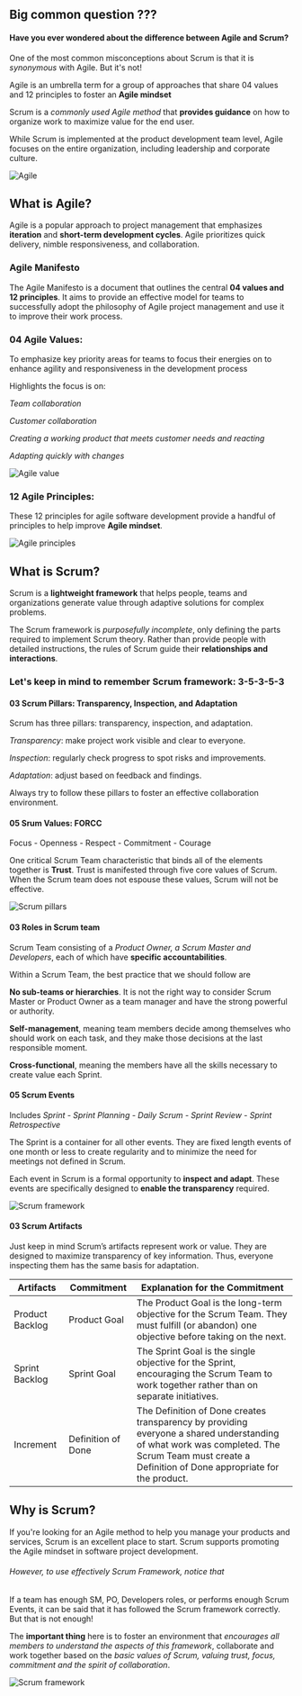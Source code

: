 ## Big common question ??? 

#### Have you ever wondered about the difference between Agile and Scrum?
One of the most common misconceptions about Scrum is that it is *synonymous* with Agile. But it's not!

Agile is an umbrella term for a group of approaches that share 04 values ​​and 12 principles to foster an **Agile mindset** 

Scrum is a *commonly used Agile method* that **provides guidance** on how to organize work to maximize value for the end user.

While Scrum is implemented at the product development team level, Agile focuses on the entire organization, including leadership and corporate culture.

![Agile](./image1.png)

## What is Agile?
Agile is a popular approach to project management that emphasizes **iteration** and **short-term development cycles**. Agile prioritizes quick delivery, nimble responsiveness, and collaboration.

### Agile Manifesto
The Agile Manifesto is a document that outlines the central **04 values and 12 principles**. It aims to provide an effective model for teams to successfully adopt the philosophy of Agile project management and use it to improve their work process. 

### 04 Agile Values: 

To emphasize key priority areas for teams to focus their energies on to enhance agility and responsiveness in the development process

Highlights the focus is on:

*Team collaboration*

*Customer collaboration*

*Creating a working product that meets customer needs and reacting*

*Adapting quickly with changes*

![Agile value](./image3.png)

### 12 Agile Principles: 

These 12 principles for agile software development provide a handful of principles to help improve **Agile mindset**.

![Agile principles](./image6.png)

## What is Scrum?

Scrum is a **lightweight framework** that helps people, teams and organizations generate value through adaptive solutions for complex problems.

The Scrum framework is *purposefully incomplete*, only defining the parts required to implement Scrum theory. Rather than provide people with detailed instructions, the rules of Scrum guide their **relationships and interactions**.

### Let's keep in mind to remember Scrum framework: 3-5-3-5-3

#### 03 Scrum Pillars: Transparency, Inspection, and Adaptation

Scrum has three pillars: transparency, inspection, and adaptation.

*Transparency*: make project work visible and clear to everyone.

*Inspection*: regularly check progress to spot risks and improvements.

*Adaptation*: adjust based on feedback and findings.

Always try to follow these pillars to foster an effective collaboration environment.

#### 05 Srum Values: FORCC

Focus - Openness - Respect - Commitment - Courage 

One critical Scrum Team characteristic that binds all of the elements together is **Trust**. Trust is manifested through five core values of Scrum. When the Scrum team does not espouse these values, Scrum will not be effective.

![Scrum pillars](./image4.jpeg)

#### 03 Roles in Scrum team  

Scrum Team consisting of a *Product Owner, a Scrum Master and Developers*, each of which have **specific accountabilities**.

Within a Scrum Team, the best practice that we should follow are

**No sub-teams or hierarchies**. It is not the right way to consider Scrum Master or Product Owner as a team manager and have the strong powerful or authority.

**Self-management**, meaning team members decide among themselves who should work on each task, and they make those decisions at the last responsible moment.

**Cross-functional**, meaning the members have all the skills necessary to create value each Sprint. 

#### 05 Scrum Events

Includes *Sprint - Sprint Planning - Daily Scrum - Sprint Review - Sprint Retrospective*

The Sprint is a container for all other events. They are fixed length events of one month or less to create regularity and to minimize the need for meetings not defined in Scrum.

Each event in Scrum is a formal opportunity to **inspect and adapt**. These events are specifically designed to **enable the transparency** required. 

![Scrum framework](./image2.png)

#### 03 Scrum Artifacts 

Just keep in mind Scrum’s artifacts represent work or value. They are designed to maximize transparency of key information. Thus, everyone inspecting them has the same basis for adaptation.

| Artifacts           | Commitment         | Explanation for the Commitment
|---------------------|--------------------|-----------------------------------------------------------------------------------------------------------------------------------------------------------------------------------------------------
| Product Backlog     | Product Goal       | The Product Goal is the long-term objective for the Scrum Team. They must fulfill (or abandon) one objective before taking on the next.                                                            |
| Sprint Backlog      | Sprint Goal        | The Sprint Goal is the single objective for the Sprint, encouraging the Scrum Team to work together rather than on separate initiatives.                                                           |
| Increment           | Definition of Done | The Definition of Done creates transparency by providing everyone a shared understanding of what work was completed. The Scrum Team must create a Definition of Done appropriate for the product.  |


## Why is Scrum?

If you're looking for an Agile method to help you manage your products and services, Scrum is an excellent place to start. Scrum supports promoting the Agile mindset in software project development. 

###### However, to use effectively Scrum Framework, notice that

If a team has enough SM, PO, Developers roles, or performs enough Scrum Events, it can be said that it has followed the Scrum framework correctly. But that is not enough! 

The **important thing** here is to foster an environment that *encourages all members to understand the aspects of this framework*, collaborate and work together based on the *basic values ​​of Scrum, valuing trust, focus, commitment and the spirit of collaboration*.

![Scrum framework](./image5.png)




